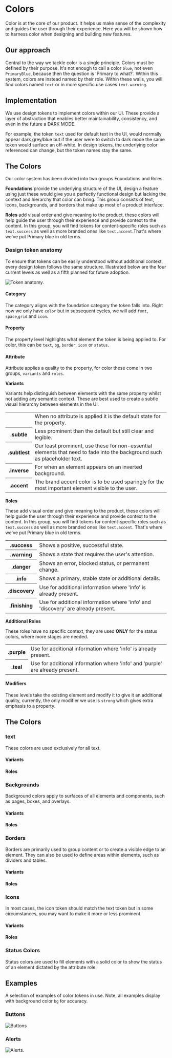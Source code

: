
<Meta title="Foundations / Colors" />

# Colors

Color is at the core of our product. It helps us make sense of the complexity and guides the user through their experience. Here you will be shown how to harness color when designing and building new features.

## Our approach

Central to the way we tackle color is a single principle. Colors must be defined by their purpose. It's not enough to call a color ```blue```, not even ```PrimaryBlue```, because then the question is 'Primary to what?'. Within this system, colors are instead named by their role. Within these walls, you will find colors named ```text``` or in more specific use cases ```text.warning```.

## Implementation

We use design tokens to implement colors within our UI. These provide a layer of abstraction that enables better maintainability, consistency, and even in the future a DARK MODE.

For example, the token ```text``` used for default text in the UI, would normally appear dark grey/blue but if the user were to switch to dark mode the same token would surface an off-white. In design tokens, the underlying color referenced can change, but the token names stay the same.

## The Colors

Our color system has been divided into two groups Foundations and Roles. 

**Foundations** provide the underlying structure of the UI, design a feature using just these would give you a perfectly functional design but lacking the context and hierarchy that color can bring. This group consists of text, icons, backgrounds, and borders that make up most of a product interface.

**Roles** add visual order and give meaning to the product, these colors will help guide the user through their experience and provide context to the content. In this group, you will find tokens for content-specific roles such as ```text.success``` as well as more branded ones like ```text.accent```.That's where we've put Primary blue in old terms.

### Design token anatomy

To ensure that tokens can be easily understood without additional context, every design token follows the same structure. Illustrated below are the four current levels as well as a fifth planned for future adoption.

![Token anatomy](/images/anatomy.png).

#### Category

The category aligns with the foundation category the token falls into. Right now we only have ```color``` but in subsequent cycles, we will add ```font```, ```space```,```grid``` and ```icon```.

#### Property

The property level highlights what element the token is being applied to. For color, this can be ```text```, ```bg```, ```border```, ```icon``` or ```status```.

#### Attribute

Attribute applies a quality to the property, for color these come in two groups, ```variants``` and ```roles```.

**Variants**

Variants help distinguish between elements with the same property whilst not adding any semantic context. These are best used to create a subtle visual hierarchy between elements in the UI.  

<table style={{ width: '100%', borderCollapse: 'collapse' }}>
	<tbody>
		<tr>
			<td></td>
			<td>When no attribute is applied it is the default state for the property.</td>
		</tr>
		<tr>
			<th style={{ textAlign: 'left' }}>.subtle</th>
			<td>Less prominent than the default but still clear and legible.</td>
		</tr>
		<tr>
			<th style={{ textAlign: 'left' }}>.subtlest</th>
			<td>Our least prominent, use these for non-essential elements that need to fade into the background such as placeholder text.</td>
		</tr>
		<tr>
			<th style={{ textAlign: 'left' }}>.inverse</th>
			<td>For when an element appears on an inverted background.</td>
		</tr>
		<tr>
			<th style={{ textAlign: 'left' }}>.accent</th>
			<td>The brand accent color is to be used sparingly for the most important element visible to the user.</td>
		</tr>
	</tbody>
</table>

**Roles**

These add visual order and give meaning to the product, these colors will help guide the user through their experience and provide context to the content. In this group, you will find tokens for content-specific roles such as ```text.success``` as well as more branded ones like ```text.accent```. That's where we've put Primary blue in old terms.

<table style={{ width: '100%', borderCollapse: 'collapse' }}>
	<tbody>
		<tr>
			<th style={{ textAlign: 'left' }}>.success</th>
			<td>Shows a positive, successful state.</td>
		</tr>
		<tr>
			<th style={{ textAlign: 'left' }}>.warning</th>
			<td>Shows a state that requires the user's attention.</td>
		</tr>
		<tr>
			<th style={{ textAlign: 'left' }}>.danger</th>
			<td>Shows an error, blocked status, or permanent change.</td>
		</tr>
		<tr>
			<th style={{ textAlign: 'left' }}>.info</th>
			<td>Shows a primary, stable state or additional details.</td>
		</tr>
		<tr>
			<th style={{ textAlign: 'left' }}>.discovery</th>
			<td>Use for additional information where 'info' is already present.</td>
		</tr>
		<tr>
			<th style={{ textAlign: 'left' }}>.finishing</th>
			<td>Use for additional information where 'info' and 'discovery' are already present.</td>
		</tr>
	</tbody>
</table>

**Additional Roles**

These roles have no specific context, they are used **ONLY** for the status colors, where more stages are needed.

<table style={{ width: '100%', borderCollapse: 'collapse' }}>
	<tbody>
		<tr>
			<th style={{ textAlign: 'left' }}>.purple</th>
			<td>Use for additional information where 'info' is already present.</td>
		</tr>
		<tr>
			<th style={{ textAlign: 'left' }}>.teal</th>
			<td>Use for additional information where 'info' and 'purple' are already present.</td>
		</tr>
	</tbody>
</table>

#### Modifiers

These levels take the existing element and modify it to give it an additional quality, currently, the only modifier we use is ```strong``` which gives extra emphasis to a property.

## The Colors

### text

These colors are used exclusively for all text.

#### Variants

<ColorTable>
	<ColorRow token={color.text} description="The default color for all text." />
	<ColorRow token={color.text.subtle} description="ext that needs to be less prominent, such as labels." />
	<ColorRow token={color.text.subtlest} description="ext that needs to be far less prominent, such as placerholders." />
	<ColorRow token={color.text.inverse} description="se when text is on an inverted background." />
	<ColorRow token={color.text.accent} description="he brand accent color is to be used to make text stand out in the UI. To be used sparingly." />
</ColorTable>

#### Roles

<ColorTable>
	<ColorRow token={color.text.info} description="se to highlight a primary, stable state or for a message providing additional details." />
	<ColorRow token={color.text.success} description="se to highlight a positive, successful message." />
	<ColorRow token={color.text.warning} description="Use to highlight a message that requires the user's attention." />
	<ColorRow token={color.text.danger} description="Use to emphasize an error, blocked status, or permanent change." />
</ColorTable>

### Backgrounds

Background colors apply to surfaces of all elements and components, such as pages, boxes, and overlays.

#### Variants

<ColorTable>
	<ColorRow token={color.bg} description="The default background color for the product." />
	<ColorRow token={color.bg.subtle} description="Use for providing contrast against the default background with little emphasis." />
	<ColorRow token={color.bg.subtlest} description="Use for when an element needs to have additional focus without standing out from the UI." />
	<ColorRow token={color.bg.strong} description="Use for when an element needs to have additional focus and to stand out against the UI." />
	<ColorRow token={color.bg.strongest} description="Use for when an element needs to have additional focus and stand out strongly against the UI." />
	<ColorRow token={color.bg.accent} description="Use to highlight an element to stand out in the UI with no additional context." />
	<ColorRow token={color.bg.accent.strong} description="Use to emphasize an element to stand out in the UI with no additional context." />
</ColorTable>

#### Roles

<ColorTable>
	<ColorRow token={color.bg.info} description="Use to highlight a primary, stable state or for a message providing additional details." />
	<ColorRow token={color.bg.info.strong} description="Use to emphasize a primary, stable state or for a message providing additional details." />
	<ColorRow token={color.bg.success} description="Use to highlight a positive, successful message." />
	<ColorRow token={color.bg.success.strong} description="Use to emphasize a positive, successful message." />
	<ColorRow token={color.bg.warning} description="Use to highlight a message that requires the user's attention." />
	<ColorRow token={color.bg.warning.strong} description="Use to emphasize a message that requires the user's attention." />
	<ColorRow token={color.bg.danger} description="Use to highlight an error, blocked status, or permanent change." />
	<ColorRow token={color.bg.danger.strong} description="Use to emphasize an error, blocked status, or permanent change." />
</ColorTable>

### Borders

Borders are primarily used to group content or to create a visible edge to an element. They can also be used to define areas within elements, such as dividers and tables.

#### Variants

<ColorTable>
	<ColorRow token={color.border} description="Use to define the edges of an element, for example, a card." />
	<ColorRow token={color.border.subtle} description="Use to define the separation between items within an element." />
	<ColorRow token={color.border.strong} description="Use to emphasize the edges of an element, for example, a card." />
	<ColorRow token={color.border.accent} description="Use to highlight an element to stand out in the UI with no additional context." />
	<ColorRow token={color.border.accent.strong} description="Use to emphasize an element to stand out in the UI with no additional context." />
</ColorTable>

#### Roles

<ColorTable>
	<ColorRow token={color.border.info} description="Use to highlight a primary, stable state or for a message providing additional details." />
	<ColorRow token={color.border.info.strong} description="Use to emphasize a primary, stable state or for a message providing additional details." />
	<ColorRow token={color.border.success} description="Use to highlight a positive, successful message." />
	<ColorRow token={color.border.success.strong} description="Use to emphasize a positive, successful message." />
	<ColorRow token={color.border.warning} description="Use to highlight a message that requires the user's attention." />
	<ColorRow token={color.border.warning.strong} description="Use to emphasize a message that requires the user's attention." />
	<ColorRow token={color.border.danger} description="Use to highlight an error, blocked status or permanent change." />
	<ColorRow token={color.border.danger.strong} description="Use to emphasize an error, blocked status or permanent change." />
</ColorTable>

### Icons

In most cases, the icon token should match the text token but in some circumstances, you may want to make it more or less prominent.

#### Variants

<ColorTable>
	<ColorRow token={color.icon} description="The default color for icons." />
	<ColorRow token={color.icon.subtle} description="Use when the icon needs to be less prominent. Can be used alongside a different text color." />
	<ColorRow token={color.icon.subtlest} description="Use for icons that need to blend into the background, such as placeholders." />
	<ColorRow token={color.icon.inverse} description="Use when the icon is on an Inverted background." />
	<ColorRow token={color.icon.accent} description="Use to highlight an icon to stand out in the UI with no additional context." />
</ColorTable>

#### Roles

<ColorTable>
	<ColorRow token={color.icon.info} description="Use to highlight a primary, stable state or to provide additional details." />
	<ColorRow token={color.icon.success} description="Use to highlight a positive, successful icon." />
	<ColorRow token={color.icon.warning} description="Use to highlight an icon that requires the user's attention." />
	<ColorRow token={color.icon.danger} description="Use to highlight an error, blocked status, or permanent change." />
</ColorTable>

### Status Colors

Status colors are used to fill elements with a solid color to show the status of an element dictated by the attribute role.

<ColorTable>
	<ColorRow token={color.status.inactive} description="Use to show a state which isn't currently active." />
	<ColorRow token={color.status.success} description= 'Use to show a positive, successful state.' />
	<ColorRow token={color.status.warning} description="Use to show a state that requires the user's attention." />
	<ColorRow token={color.status.danger} description= 'Use to show an error or blocked state.' />
	<ColorRow token={color.status.info} description= 'Use to highlight a neutral or primary, stable state.' />
	<ColorRow token={color.status.purple} description="Use to highlight a neutral state where 'info' is already present." />
	<ColorRow token={color.status.teal} description="Use to highlight a neutral state where 'info' and 'purple' are already present." />
</ColorTable>

## Examples

A selection of examples of color tokens in use. Note, all examples display with background color ```bg``` for accuracy.

### Buttons

![Buttons](/images/examples-button.png)

### Alerts

![Alerts](/images/examples-alerts.png).
